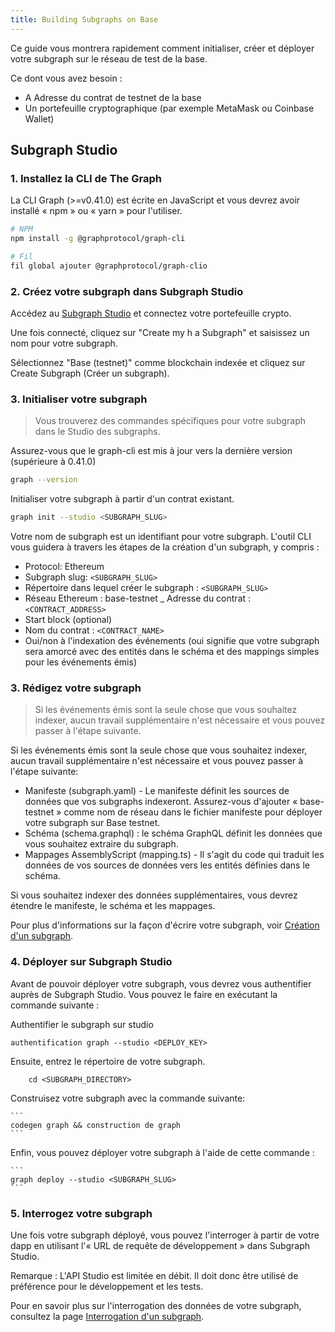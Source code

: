 ```yaml
---
title: Building Subgraphs on Base
---
```


Ce guide vous montrera rapidement comment initialiser, créer et déployer votre subgraph sur le réseau de test de la base.

Ce dont vous avez besoin :

- A Adresse du contrat de testnet de la base
- Un portefeuille cryptographique (par exemple MetaMask ou Coinbase Wallet)

## Subgraph Studio

### 1. Installez la CLI de The Graph

La CLI Graph (>=v0.41.0) est écrite en JavaScript et vous devrez avoir installé « npm » ou « yarn » pour l'utiliser.

```sh
# NPM
npm install -g @graphprotocol/graph-cli

# Fil
fil global ajouter @graphprotocol/graph-clio
```

### 2. Créez votre subgraph dans Subgraph Studio

Accédez au [Subgraph Studio](https://thegraph.com/studio/) et connectez votre portefeuille crypto.

Une fois connecté, cliquez sur "Create my h a Subgraph" et saisissez un nom pour votre subgraph.

Sélectionnez "Base (testnet)" comme blockchain indexée et cliquez sur Create Subgraph (Créer un subgraph).

### 3. Initialiser votre subgraph

> Vous trouverez des commandes spécifiques pour votre subgraph dans le Studio des subgraphs.

Assurez-vous que le graph-cli est mis à jour vers la dernière version (supérieure à 0.41.0)

```sh
graph --version
```

Initialiser votre subgraph à partir d'un contrat existant.

```sh
graph init --studio <SUBGRAPH_SLUG>
```

Votre nom de subgraph est un identifiant pour votre subgraph. L'outil CLI vous guidera à travers les étapes de la création d'un subgraph, y compris :

- Protocol: Ethereum
- Subgraph slug: `<SUBGRAPH_SLUG>`
- Répertoire dans lequel créer le subgraph : `<SUBGRAPH_SLUG>`
- Réseau Ethereum : base-testnet \_ Adresse du contrat : `<CONTRACT_ADDRESS>`
- Start block (optional)
- Nom du contrat : `<CONTRACT_NAME>`
- Oui/non à l'indexation des événements (oui signifie que votre subgraph sera amorcé avec des entités dans le schéma et des mappings simples pour les événements émis)

### 3. Rédigez votre subgraph

> Si les événements émis sont la seule chose que vous souhaitez indexer, aucun travail supplémentaire n'est nécessaire et vous pouvez passer à l'étape suivante.

Si les événements émis sont la seule chose que vous souhaitez indexer, aucun travail supplémentaire n'est nécessaire et vous pouvez passer à l'étape suivante:

- Manifeste (subgraph.yaml) - Le manifeste définit les sources de données que vos subgraphs indexeront. Assurez-vous d'ajouter « base-testnet » comme nom de réseau dans le fichier manifeste pour déployer votre subgraph sur Base testnet.
- Schéma (schema.graphql) : le schéma GraphQL définit les données que vous souhaitez extraire du subgraph.
- Mappages AssemblyScript (mapping.ts) - Il s'agit du code qui traduit les données de vos sources de données vers les entités définies dans le schéma.

Si vous souhaitez indexer des données supplémentaires, vous devrez étendre le manifeste, le schéma et les mappages.

Pour plus d'informations sur la façon d'écrire votre subgraph, voir [Création d'un subgraph](/developing/creating-a-subgraph).

### 4. Déployer sur Subgraph Studio

Avant de pouvoir déployer votre subgraph, vous devrez vous authentifier auprès de Subgraph Studio. Vous pouvez le faire en exécutant la commande suivante :

Authentifier le subgraph sur studio

```
authentification graph --studio <DEPLOY_KEY>
```

Ensuite, entrez le répertoire de votre subgraph.

```
    cd <SUBGRAPH_DIRECTORY>
```

Construisez votre subgraph avec la commande suivante:

````
```
codegen graph && construction de graph
```
````

Enfin, vous pouvez déployer votre subgraph à l'aide de cette commande :

````
```
graph deploy --studio <SUBGRAPH_SLUG>
```
````

### 5. Interrogez votre subgraph

Une fois votre subgraph déployé, vous pouvez l'interroger à partir de votre dapp en utilisant l'« URL de requête de développement » dans Subgraph Studio.

Remarque : L'API Studio est limitée en débit. Il doit donc être utilisé de préférence pour le développement et les tests.

Pour en savoir plus sur l'interrogation des données de votre subgraph, consultez la page [Interrogation d'un subgraph](/querying/querying-the-graph).
